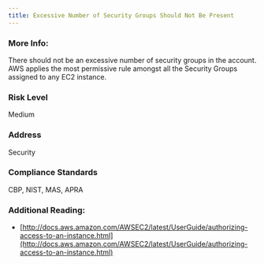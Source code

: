 ```yaml
---
title: Excessive Number of Security Groups Should Not Be Present
---
```


### More Info:

There should not be an excessive number of security groups in the account. AWS applies the most permissive rule amongst all the Security Groups assigned to any EC2 instance.

### Risk Level

Medium

### Address

Security

### Compliance Standards

CBP, NIST, MAS, APRA

### Additional Reading:

- [http://docs.aws.amazon.com/AWSEC2/latest/UserGuide/authorizing-access-to-an-instance.html](http://docs.aws.amazon.com/AWSEC2/latest/UserGuide/authorizing-access-to-an-instance.html)
